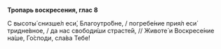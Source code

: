 **Тропарь воскресения, глас 8**

С высоты́ снизше́л еси́, Благоутро́бне, / погребе́ние прия́л еси́ тридне́вное, / да нас свободи́ши страсте́й, // Животе́ и Воскресе́ние на́ше, Го́споди, сла́ва Тебе́!
